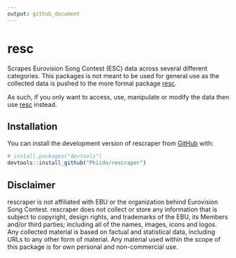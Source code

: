 ```yaml
---
output: github_document
---
```


<!-- README.md is generated from README.Rmd. Please edit that file -->

# resc

<!-- badges: start -->
<!-- badges: end -->

Scrapes Eurovision Song Contest (ESC) data across several different categories. This packages is not meant to be used for general use as the collected data is pushed to the more formal package [resc](https://github.com/Phiido/resc). 

As such, if you only want to access, use, manipulate or modify the data then use [resc](https://github.com/Phiido/resc) instead.

## Installation

You can install the development version of rescraper from [GitHub](https://github.com/) with:

``` r
# install.packages("devtools")
devtools::install_github("Phiido/rescraper")
```

## Disclaimer

rescraper is not affiliated with EBU or the organization behind Eurovision Song Contest. rescraper does not collect or store any information that is subject to copyright, design rights, and trademarks of the EBU, its Members and/or third parties; including all of the names, images, icons and logos. Any collected material is based on factual and statistical data, including URLs to any other form of material. Any material used within the scope of this package is for own personal and non-commercial use.
